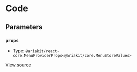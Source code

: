 # Code

## Parameters

### `props`

- Type: `@ariakit/react-core.MenuProviderProps<@ariakit/core.MenuStoreValues>`

[View source](https://github.com/vtex/shoreline/blob/4b310ee4d/packages/components/src/menu/menu-provider.tsx#L5)
